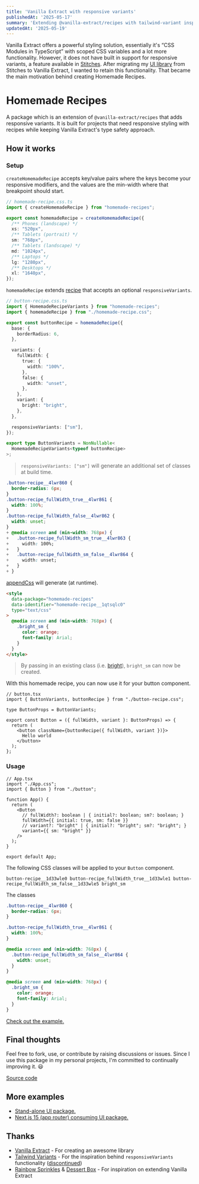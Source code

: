```yaml
---
title: 'Vanilla Extract with responsive variants'
publishedAt: '2025-05-17'
summary: 'Extending @vanilla-extract/recipes with tailwind-variant inspired `responsiveVariants`.'
updatedAt: '2025-05-19'
---
```


Vanilla Extract offers a powerful styling solution, essentially it's “CSS Modules in TypeScript” with scoped CSS variables and a lot more functionality. However, it does not have built in support for responsive variants, a feature available in [Stitches](https://stitches.dev/docs/responsive-styles#responsive-variants). After migrating my [UI library](https://github.com/nayhoo/ui/tree/main/packages/ui) from Stitches to Vanilla Extract, I wanted to retain this functionality. That became the main motivation behind creating Homemade Recipes.

# Homemade Recipes

A package which is an extension of `@vanilla-extract/recipes` that adds responsive variants. It is built for projects that need responsive styling with recipes while keeping Vanilla Extract's type safety approach.

## How it works

### Setup

`createHomemadeRecipe` accepts key/value pairs where the keys become your responsive modifiers, and the values are the min-width where that breakpoint should start.

```ts
// homemade-recipe.css.ts
import { createHomemadeRecipe } from "homemade-recipes";

export const homemadeRecipe = createHomemadeRecipe({
  /** Phones (landscape) */
  xs: "520px",
  /** Tablets (portrait) */
  sm: "768px",
  /** Tablets (landscape) */
  md: "1024px",
  /** Laptops */
  lg: "1280px",
  /** Desktops */
  xl: "1640px",
});
```

`homemadeRecipe` extends [recipe](https://vanilla-extract.style/documentation/packages/recipes/#recipe) that accepts an optional `responsiveVariants`.

```ts
// button-recipe.css.ts
import { HomemadeRecipeVariants } from "homemade-recipes";
import { homemadeRecipe } from "./homemade-recipe.css";

export const buttonRecipe = homemadeRecipe({
  base: {
    borderRadius: 6,
  },

  variants: {
    fullWidth: {
      true: {
        width: "100%",
      },
      false: {
        width: "unset",
      },
    },
    variant: {
      bright: "bright",
    },
  },

  responsiveVariants: ["sm"],
});

export type ButtonVariants = NonNullable<
  HomemadeRecipeVariants<typeof buttonRecipe>
>;
```

> `responsiveVariants: ["sm"]` will generate an additional set of classes at build time.

```css
.button-recipe__4lwr860 {
  border-radius: 6px;
}
.button-recipe_fullWidth_true__4lwr861 {
  width: 100%;
}
.button-recipe_fullWidth_false__4lwr862 {
  width: unset;
}
+ @media screen and (min-width: 768px) {
+   .button-recipe_fullWidth_sm_true__4lwr863 {
+     width: 100%;
+   }
+   .button-recipe_fullWidth_sm_false__4lwr864 {
+     width: unset;
+   }
+ }
```

[appendCss](https://github.com/timkinsman/homemade-recipes/tree/main/apps/vite/src/sheet.ts#L69) will generate (at runtime).

```html
<style
  data-package="homemade-recipes"
  data-identifier="homemade-recipe__1qtsqlc0"
  type="text/css"
>
  @media screen and (min-width: 768px) {
    .bright_sm {
      color: orange;
      font-family: Arial;
    }
  }
</style>
```

> By passing in an existing class (i.e. [bright](https://github.com/timkinsman/homemade-recipes/tree/main/apps/vite/src/index.css#45)), `bright_sm` can now be created.

With this homemade recipe, you can now use it for your button component.

```tsx
// button.tsx
import { ButtonVariants, buttonRecipe } from "./button-recipe.css";

type ButtonProps = ButtonVariants;

export const Button = ({ fullWidth, variant }: ButtonProps) => {
  return (
    <button className={buttonRecipe({ fullWidth, variant })}>
      Hello world
    </button>
  );
};
```

### Usage

```tsx
// App.tsx
import "./App.css";
import { Button } from "./button";

function App() {
  return (
    <Button
      // fullWidth?: boolean | { initial?: boolean; sm?: boolean; }
      fullWidth={{ initial: true, sm: false }}
      // variant?: "bright" | { initial?: "bright"; sm?: "bright"; }
      variant={{ sm: "bright" }}
    />
  );
}

export default App;
```

The following CSS classes will be applied to your `Button` component.

```
button-recipe__1d33wle0 button-recipe_fullWidth_true__1d33wle1 button-recipe_fullWidth_sm_false__1d33wle5 bright_sm
```

The classes

```css
.button-recipe__4lwr860 {
  border-radius: 6px;
}

.button-recipe_fullWidth_true__4lwr861 {
  width: 100%;
}

@media screen and (min-width: 768px) {
  .button-recipe_fullWidth_sm_false__4lwr864 {
    width: unset;
  }
}

@media screen and (min-width: 768px) {
  .bright_sm {
    color: orange;
    font-family: Arial;
  }
}
```

[Check out the example.](https://github.com/timkinsman/homemade-recipes/tree/main/apps/vite/)

## Final thoughts

Feel free to fork, use, or contribute by raising discussions or issues. Since I use this package in my personal projects, I'm committed to continually improving it. 😃

[Source code](https://github.com/timkinsman/homemade-recipes/)

## More examples

- [Stand-alone UI package.](https://github.com/timkinsman/homemade-recipes/tree/main/packages/ui)
- [Next.js 15 (app router) consuming UI package.](https://github.com/timkinsman/homemade-recipes/tree/main/apps/next/)

## Thanks

- [Vanilla Extract](https://vanilla-extract.style/) - For creating an awesome library
- [Tailwind Variants](https://www.tailwind-variants.org) - For the inspiration behind `responsiveVariants` functionality ([discontinued](https://www.tailwind-variants.org/docs/tailwind-v4#breaking-changes))
- [Rainbow Sprinkles](https://github.com/wayfair/rainbow-sprinkles) & [Dessert Box](https://github.com/TheMightyPenguin/dessert-box) - For inspiration on extending Vanilla Extract

